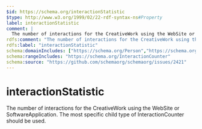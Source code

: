 ```yaml
---
$id: https://schema.org/interactionStatistic
$type: http://www.w3.org/1999/02/22-rdf-syntax-ns#Property
label: interactionStatistic
comment: |
  The number of interactions for the CreativeWork using the WebSite or SoftwareApplication. The most specific child type of InteractionCounter should be used.
rdfs:comment: "The number of interactions for the CreativeWork using the WebSite or SoftwareApplication. The most specific child type of InteractionCounter should be used."
rdfs:label: "interactionStatistic"
schema:domainIncludes: ["https://schema.org/Person","https://schema.org/Organization","https://schema.org/CreativeWork"]
schema:rangeIncludes: "https://schema.org/InteractionCounter"
schema:source: "https://github.com/schemaorg/schemaorg/issues/2421"
---
```


# interactionStatistic

The number of interactions for the CreativeWork using the WebSite or SoftwareApplication. The most specific child type of InteractionCounter should be used.

